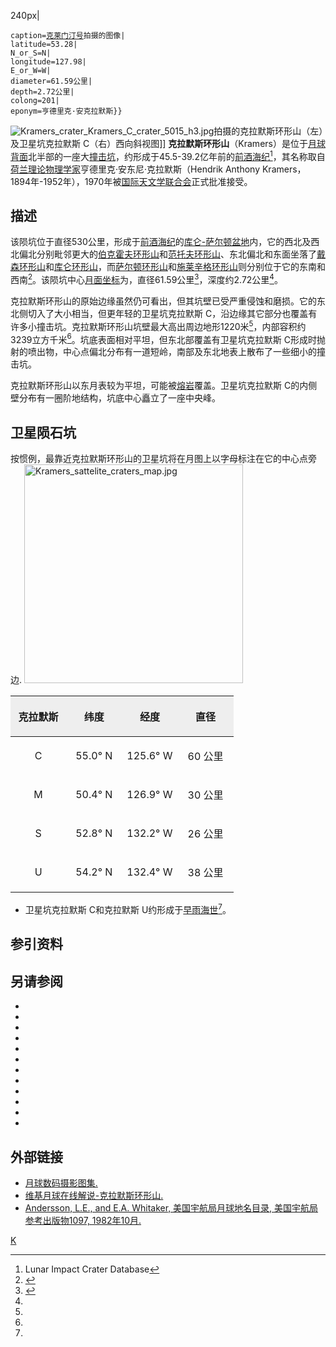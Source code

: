 {{lunar crater data|
 image=Normal kramers-clem1.jpg{{!}}240px|
 caption=[[克莱门汀号|克莱门汀号]]拍摄的图像|
 latitude=53.28|
 N_or_S=N|
 longitude=127.98|
 E_or_W=W|
 diameter=61.59公里|
 depth=2.72公里|
 colong=201|
 eponym=亨德里克·安克拉默斯}}
[[Image:Kramers_crater_Kramers_C_crater_5015_h3.jpg|thumb]]拍摄的克拉默斯环形山（左）及卫星坑克拉默斯 C（右）西向斜视图]]
'''克拉默斯环形山'''（Kramers）是位于[[月球背面|月球背面]]北半部的一座大[[撞击坑|撞击坑]]，约形成于45.5-39.2亿年前的[[前酒海纪|前酒海纪]]<ref name=LICD>Lunar Impact Crater Database</ref>，其名称取自[[荷兰|荷兰]][[理论物理学|理论物理学家]]亨德里克·安东尼·克拉默斯（Hendrik Anthony Kramers，1894年-1952年），1970年被[[国际天文学联合会|国际天文学联合会]]正式批准接受。

==描述==  
该陨坑位于直径530公里，形成于[[前酒海纪|前酒海纪]]的[[库仑-萨尔顿盆地|库仑-萨尔顿盆地]]内，它的西北及西北偏北分别毗邻更大的[[伯克霍夫环形山|伯克霍夫环形山]]和[[范托夫环形山|范托夫环形山]]、东北偏北和东面坐落了[[戴森环形山|戴森环形山]]和[[库仑环形山|库仑环形山]]，而[[萨尔顿环形山|萨尔顿环形山]]和[[施莱辛格环形山|施莱辛格环形山]]则分别位于它的东南和西南<ref>{{Cite web |url=http://planetarynames.wr.usgs.gov/images/Lunar/lac_20_lo.pdf |title=Crater Kramers on the map LAC-20. |accessdate=2017-03-12 |archive-date=2013-02-20 |archive-url=https://web.archive.org/web/20130220125339/http://planetarynames.wr.usgs.gov/images/Lunar/lac_20_lo.pdf |dead-url=no }}</ref>。该陨坑中心[[月面坐标|月面坐标]]为{{Coord|53.28|N|127.98|W|globe:Moon|nogoogle=1|noosm=1}}，直径61.59公里<ref name="IAU">{{Cite web |url=http://planetarynames.wr.usgs.gov/Feature/3114 |title=Directory of the International Astronomical Union |accessdate=2017-03-12 |archive-date=2020-10-18 |archive-url=https://web.archive.org/web/20201018214902/https://planetarynames.wr.usgs.gov/Feature/3114 |dead-url=no }}</ref>，深度约2.72公里<ref name="LICD"/>。

克拉默斯环形山的原始边缘虽然仍可看出，但其坑壁已受严重侵蚀和磨损。它的东北侧切入了大小相当，但更年轻的卫星坑克拉默斯 C，沿边缘其它部分也覆盖有许多小撞击坑。克拉默斯环形山坑壁最大高出周边地形1220米<ref name="LICD"/>，内部容积约3239立方千米<ref name="LICD"/>。坑底表面相对平坦，但东北部覆盖有卫星坑克拉默斯 C形成时抛射的喷出物，中心点偏北分布有一道短岭，南部及东北地表上散布了一些细小的撞击坑。

克拉默斯环形山以东月表较为平坦，可能被[[熔岩|熔岩]]覆盖。卫星坑克拉默斯 C的内侧壁分布有一圈阶地结构，坑底中心矗立了一座中央峰。

==卫星陨石坑==
按惯例，最靠近克拉默斯环形山的卫星坑将在月图上以字母标注在它的中心点旁边.
[[Image:Kramers_sattelite_craters_map.jpg|350px]]

{| class="wikitable"
!width="25%" style="background:#eeeeee;" |克拉默斯 
!width="25%" style="background:#eeeeee;" |纬度
!width="25%" style="background:#eeeeee;" |经度
!width="25%" style="background:#eeeeee;" |直径
|-
|align="center"|C
|align="center"|55.0° N
|align="center"|125.6° W
|align="center"|60 公里
|-
|align="center"|M
|align="center"|50.4° N
|align="center"|126.9° W
|align="center"|30 公里
|-
|align="center"|S
|align="center"|52.8° N
|align="center"|132.2° W
|align="center"|26 公里
|-
|align="center"|U
|align="center"|54.2° N
|align="center"|132.4° W
|align="center"|38 公里
|}{{clear}}
* 卫星坑克拉默斯 C和克拉默斯 U约形成于[[早雨海世|早雨海世]]<ref name="LICD"/>。

==参引资料==
{{Reflist}}

==另请参阅==
{{refbegin}}
* {{cite book
  | last1 = Andersson
  | first1 = L. E.
  | last2 = Whitaker
  | first2 = E. A.
  | authorlink2 = Ewen Whitaker
  | date = 1982
  | title = [[NASA|NASA]] Catalogue of Lunar Nomenclature
  | publisher = NASA RP-1097
  | ref = harv
  }}
* {{cite web
  | last = Blue
  | first = Jennifer
  | date = July 25, 2007
  | title = Gazetteer of Planetary Nomenclature
  | publisher = [[United_States_Geological_Survey|USGS]]
  | url = http://planetarynames.wr.usgs.gov/
  | accessdate = 2007-08-05
  | ref = harv
  | archive-date = 2018-12-25
  | archive-url = https://web.archive.org/web/20181225170157/https://planetarynames.wr.usgs.gov/
  | dead-url = no
  }}
* {{cite book
  | last1 = Bussey
  | first1 = B.
  | authorlink1 = Ben Bussey
  | last2 = Spudis
  | first2 = P.
  | authorlink2 = Paul Spudis
  | date = 2004
  | title = The Clementine Atlas of the Moon
  | publisher = Cambridge University Press
  | location = New York
  | isbn = 978-0-521-81528-4
  | ref = harv
  }}
* {{cite book
  | last1 = Cocks
  | first1 = Elijah E.
  | last2 = Cocks
  | first2 = Josiah C.
  | date = 1995
  | title = Who's Who on the Moon: A Biographical Dictionary of Lunar Nomenclature
  | url = https://archive.org/details/isbn_9780936389271
  | publisher = Tudor Publishers
  | isbn = 978-0-936389-27-1
  | ref = harv
  }}
* {{cite web
  | last = McDowell
  | first = Jonathan
  | date = July 15, 2007
  | url = http://host.planet4589.org/astro/lunar/
  | title = Lunar Nomenclature
  | publisher = Jonathan's Space Report
  | accessdate = 2007-10-24
  | ref = harv
  | archive-date = 2018-12-25
  | archive-url = https://web.archive.org/web/20181225170156/http://host.planet4589.org/astro/lunar/
  | dead-url = no
  }}
* {{cite journal| last1 = Menzel| first1 = D. H.| last2 = Minnaert| first2 = M.| last3 = Levin| first3 = B.| last4 = Dollfus| first4 = A.| last5 = Bell| first5 = B.| title = Report on Lunar Nomenclature by the Working Group of Commission 17 of the IAU| doi = 10.1007/BF00171763| journal = Space Science Reviews| volume = 12| issue = 2| pages = 136–186| date = 1971| bibcode = 1971SSRv...12..136M| ref = harv}}
* {{cite book
  | first = Patrick
  | last = Moore
  | authorlink = Patrick Moore
  | date = 2001
  | title = On the Moon
  | url = https://archive.org/details/patrickmooreonmo00patr
  | publisher = Sterling Publishing Co.
  | isbn = 978-0-304-35469-6
  | ref = harv
  }}
* {{cite book
  | first = Fred W.
  | last = Price
  | date = 1988
  | title = The Moon Observer's Handbook
  | publisher = Cambridge University Press
  | isbn = 978-0-521-33500-3
  | ref = harv
  }}
* {{cite book
  | last = Rükl
  | first = Antonín
  | authorlink = Antonín Rükl
  | date = 1990
  | title = Atlas of the Moon
  | publisher = Kalmbach Books
  | isbn = 978-0-913135-17-4
  | ref = harv
  }}
* {{cite book
  | last = Webb
  | first = Rev. T. W.
  | authorlink = Thomas William Webb
  | date = 1962
  | title = Celestial Objects for Common Telescopes
  | url = https://archive.org/details/celestialobjects00webb
  | edition = 6th revised
  | publisher = Dover
  | isbn = 978-0-486-20917-3
  | ref = harv
  }}
* {{cite book
  | first = Ewen A.
  | last = Whitaker
  | authorlink = Ewen Whitaker
  | date = 1999
  | title = Mapping and Naming the Moon
  | publisher = Cambridge University Press
  | isbn = 978-0-521-62248-6
  | ref = harv
  }}
* {{cite book
  | first = Peter T.
  | last = Wlasuk
  | date = 2000
  | title = Observing the Moon
  | publisher = Springer
  | isbn = 978-1-85233-193-1
  | ref = harv
 }}
{{refend}}

==外部链接==
*[http://www.lpi.usra.edu/resources/lunar_orbiter/bin/srch_nam.shtml?Kramers%7C0 月球数码摄影图集.] {{Wayback|url=http://www.lpi.usra.edu/resources/lunar_orbiter/bin/srch_nam.shtml?Kramers%7C0 |date=20201127014016 }}
*[http://the-moon.wikispaces.com/Kramers 维基月球在线解说-克拉默斯环形山.] {{Wayback|url=http://the-moon.wikispaces.com/Kramers |date=20180531120524 }}
*[http://planet4589.org/astro/lunar/RP-1097.pdf Andersson, L.E., and E.A. Whitaker, 美国宇航局月球地名目录, 美国宇航局参考出版物1097, 1982年10月.]{{Wayback|url=http://planet4589.org/astro/lunar/RP-1097.pdf |date=20141006125838 }}

[[Category:月球环形山|K]]
